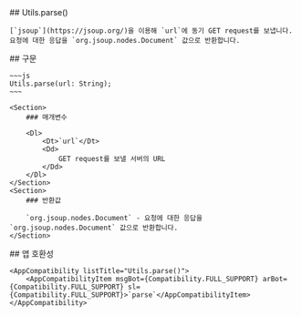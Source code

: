 
<Section>
    ## Utils.parse()

    [`jsoup`](https://jsoup.org/)을 이용해 `url`에 동기 GET request를 보냅니다. 요청에 대한 응답을 `org.jsoup.nodes.Document` 값으로 반환합니다.
</Section>
<Section>
    ## 구문

    ~~~js
    Utils.parse(url: String);
    ~~~

    <Section>
        ### 매개변수

        <Dl>
            <Dt>`url`</Dt>
            <Dd>
                GET request를 보낼 서버의 URL
            </Dd>
        </Dl>
    </Section>
    <Section>
        ### 반환값

        `org.jsoup.nodes.Document` - 요청에 대한 응답을 `org.jsoup.nodes.Document` 값으로 반환합니다.
    </Section>
</Section>
<Section>
    ## 앱 호환성

    <AppCompatibility listTitle="Utils.parse()">
        <AppCompatibilityItem msgBot={Compatibility.FULL_SUPPORT} arBot={Compatibility.FULL_SUPPORT} sl={Compatibility.FULL_SUPPORT}>`parse`</AppCompatibilityItem>
    </AppCompatibility>
</Section>